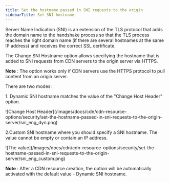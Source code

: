 ---
title: Set the hostname passed in SNI requests to the origin
sidebarTitle: Set SNI hostname
---

Server Name Indication (SNI) is an extension of the TLS protocol that adds the domain name to the handshake process so that the TLS process reaches the right domain name (if there are several hostnames at the same IP address) and receives the correct SSL certificate. 

The Change SNI Hostname option allows specifying the hostname that is added to SNI requests from CDN servers to the origin server via HTTPS. 

**Note** : The option works only if CDN servers use the HTTPS protocol to pull content from an origin server. 

There are two modes: 

1\. Dynamic SNI hostname matches the value of the "Change Host Header" option. 


<Frame>![Change Host Header](/images/docs/cdn/cdn-resource-options/security/set-the-hostname-passed-in-sni-requests-to-the-origin-server/sni_eng_dyn.png)</Frame>



2.Custom SNI hostname where you should specify a SNI hostname. The value cannot be empty or contain an IP address. 


<Frame>![The value](/images/docs/cdn/cdn-resource-options/security/set-the-hostname-passed-in-sni-requests-to-the-origin-server/sni_eng_custom.png)</Frame>



**Note** : After a CDN resource creation, the option will be automatically activated with the default value - Dynamic SNI hostname.